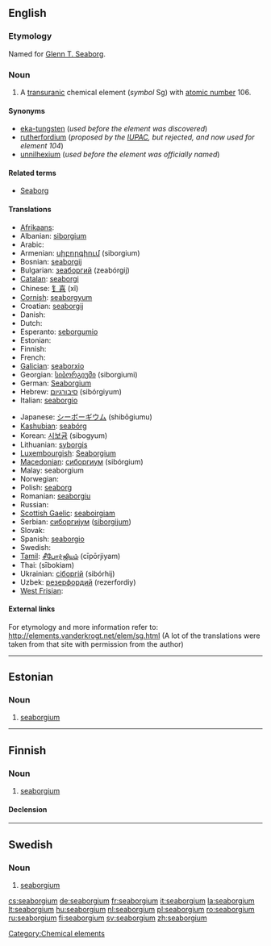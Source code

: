 {{also|Seaborgium}}
==English==
{{elements|Sg|dubnium|Db|bohrium|Bh}}

===Etymology===
Named for [[w:Glenn T. Seaborg|Glenn T. Seaborg]].

===Noun===
{{en-noun|-}}
{{wikipedia}}

# A [[transuranic]] chemical element (''symbol'' Sg) with [[atomic number]] 106.

====Synonyms====
* [[eka-tungsten]] (''used before the element was discovered'')
* [[rutherfordium]] (''proposed by the [[w:IUPAC|IUPAC]], but rejected, and now used for element 104'')
* [[unnilhexium]] (''used before the element was officially named'')

====Related terms====
* [[w:Glenn T. Seaborg|Seaborg]]

====Translations====
{{trans-top|chemical element with atomic number 106}}
* [[Afrikaans]]: {{t|af|seaborgium}}
* Albanian: [[siborgium]]
* Arabic: {{t|ar|سيبورجيوم|tr=sibórgiyum|sc=Arab|m}}
* Armenian: [[սիբորգիում]] (siborgium)
* Bosnian: [[seaborgij]]
* Bulgarian: [[зеаборгий]] (zeabórgij) {{m}}
* [[Catalan]]: [[seaborgi]]
* Chinese: [[钅喜]] (xǐ)
* [[Cornish]]: [[seaborgyum]]
* Croatian: [[seaborgij]]
* Danish: {{t|da|seaborgium}}
* Dutch: {{t|nl|seaborgium|n}}
* Esperanto: [[seborgumio]]
* Estonian: {{t|et|seaborgium}}
* Finnish: {{t|fi|seaborgium}}
* French: {{t|fr|seaborgium|m}}
* [[Galician]]: [[seaborxio]]
* Georgian: [[სიბორგიუმი]] (siborgiumi)
* German: [[Seaborgium]] {{n}}
* Hebrew: [[סיבורגיום]] (sibórgiyum)
* Italian: [[seaborgio]] {{m}}
{{trans-mid}}
* Japanese: [[シーボーギウム]] (shibōgiumu)
* [[Kashubian]]: [[seabórg]]
* Korean: [[시보귬]] (sibogyum)
* Lithuanian: [[syborgis]]
* [[Luxembourgish]]: [[Seaborgium]]
* [[Macedonian]]: [[сиборгиум]] (sibórgium) {{m}}
* Malay: seaborgium
* Norwegian: {{t|no|seaborgium}}
* Polish: [[seaborg]] {{m}}
* Romanian: [[seaborgiu]] {{n}}
* Russian: {{t|ru|сиборгий|tr=sibórgij|m}}
* [[Scottish Gaelic]]: [[seaboirgiam]]
* Serbian: [[сиборгиjум]] ([[siborgijum]]) {{m}}
* Slovak: {{t|sk|seaborgium}}
* Spanish: [[seaborgio]] {{m}}
* Swedish: {{t|sv|seaborgium|n}}
* [[Tamil]]: [[சீபோர்ஜியம்]] (cīpōrjiyam)
* Thai: {{Thai|[[ชีบอรเกียม]]}} (sībokiam)
* Ukrainian: [[сiборгiй]] (sibórhij) {{m}}
* Uzbek: [[резерфордий]] (rezerfordiy)
* [[West Frisian]]: {{t|fy|seaborgium}}
{{trans-bottom}}

====External links====
For etymology and more information refer to:
http://elements.vanderkrogt.net/elem/sg.html
(A lot of the translations were taken from that site with permission from the author)

[[Category:Chemical elements]]

----

==Estonian==

===Noun===
{{infl|et|noun}}

# {{element|lang=et}} [[#English|seaborgium]]

----

==Finnish==
{{wikipedia|lang=fi}}

===Noun===
{{infl|fi|noun}}

# {{element|lang=fi}} [[#English|seaborgium]]

====Declension====
{{fi-decl-tuoli|seaborgium|np=1}}


-----

==Swedish==
{{wikipedia|lang=sv}}

===Noun===
{{infl|sv|noun|g=n}}
{{sv-noun-unc-n|2=seaborgiumet}}

# {{context|chemical element|lang=sv}} [[#English|seaborgium]]


[[cs:seaborgium]]
[[de:seaborgium]]
[[fr:seaborgium]]
[[it:seaborgium]]
[[la:seaborgium]]
[[lt:seaborgium]]
[[hu:seaborgium]]
[[nl:seaborgium]]
[[pl:seaborgium]]
[[ro:seaborgium]]
[[ru:seaborgium]]
[[fi:seaborgium]]
[[sv:seaborgium]]
[[zh:seaborgium]]